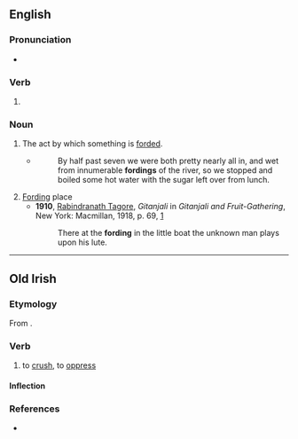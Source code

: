 ==English==

===Pronunciation===
* {{rhymes|en|ɔː(ɹ)dɪŋ}}

===Verb===
{{head|en|verb form}}

# {{present participle of|en|ford|nocat=1}}

===Noun===
{{en-noun}}

# The act by which something is [[ford]]ed.
#* {{rfdatek|en|Aldo Leopold}}
#*: By half past seven we were both pretty nearly all in, and wet from innumerable '''fordings''' of the river, so we stopped and boiled some hot water with the sugar left over from lunch.
# [[Ford]]ing place
#* '''1910''', [[w:Rabindranath Tagore|Rabindranath Tagore]], ''Gitanjali'' in ''Gitanjali and Fruit-Gathering'', New York: Macmillan, 1918, p. 69, [https://archive.org/details/gitanjaliandfru00yeatgoog]
#*: There at the '''fording''' in the little boat the unknown man plays upon his lute.

----

==Old Irish==

===Etymology===
From {{affix|sga|for-|dingid}}.

===Verb===
{{sga-verb|head=for·ding}}

# to [[crush]], to [[oppress]]

====Inflection====
{{sga-conj-complex
|present_class=B III
|preterite_class=reduplicated
|future_class=
|subjunctive_class=s
|present_3p_deut={{l|sga|for·dengat}}
|imperfect_1s_deut={{l|sga|for·ndinginn}}
|preterite_ps_deut={{l|sga|for·dengar}}
|perfect_2s_deut={{l|sga|for·rudedach}}
|perfect_3p_deut={{l|sga|for·rudedgatar}}
|subjunctive_pp_deut={{l|sga|for·ndiassatar}}
|verbal_noun={{l|sga|fortige}}
}}

===References===
* {{R:DIL|23537}}